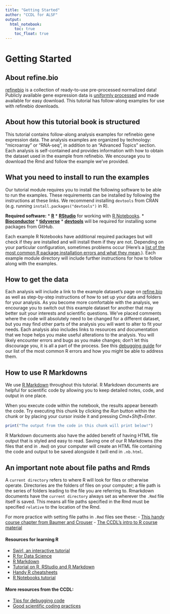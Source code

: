 ```yaml
---
title: "Getting Started"
author: "CCDL for ALSF"
output:   
  html_notebook: 
    toc: true
    toc_float: true
---
```


# Getting Started

## About refine.bio 

[refinebio](https://www.refine.bio/about) is a collection of ready-to-use pre-processed normalized data! 
Publicly available gene expression data is [uniformly processed](http://docs.refine.bio/en/latest/main_text.html#processing-information) and made available for easy download. 
This tutorial has follow-along examples for use with refinebio downloads. 

## About how this tutorial book is structured 

This tutorial contains follow-along analysis examples for refinebio gene expression data.
The analysis examples are organized by technology: "microarray" or "RNA-seq", in addition to an "Advanced Topics" section. 
Each analysis is self-contained and provides information with how to obtain the dataset used in the example from refinebio. 
We encourage you to download the Rmd and follow the example we've provided. 

## What you need to install to run the examples 

Our tutorial module requires you to install the following software to be able to run the examples. 
These requirements can be installed by following the instructions at these links.
We recommend installing `devtools` from CRAN (e.g. running `install.packages("devtools")` in R). 

**Required software:**
* [**R**](https://cran.r-project.org/)
* [**RStudio**](https://www.rstudio.com/products/RStudio/) for working with [R Notebooks](https://bookdown.org/yihui/rmarkdown/notebook.html).
* [**Bioconductor**](https://bioconductor.org/install/)
* [**tidyverse**](https://www.tidyverse.org/)
* [**devtools**](https://cran.r-project.org/web/packages/devtools/readme/README.html)
will be required for installing some packages from GitHub. 

Each example R Notebooks have additional required packages but will check if they are installed and will install them if they are not.
Depending on your particular configuration, sometimes problems occur (Here's a [list of the most common R package installation errors and what they mean](http://mazamascience.com/WorkingWithData/?p=1185).). 
Each example module directory will include further instructions for how to follow along with the examples.

## How to get the data

Each analysis will include a link to the example dataset's page on [refine.bio](https://www.refine.bio/) as well as step-by-step instructions of how to set up your data and folders for your analysis. 
As you become more comfortable with the analysis, we encourage you to switch out this example dataset for another that may better suit your interests and scientific questions. 
We've placed comments where the code will absolutely need to be changed for a different dataset, but you may find other parts of the analysis you will want to alter to fit your needs.
Each analysis also includes links to resources and documentation that we hope helps you make useful alterations to the analysis. 
You will likely encounter errors and bugs as you make changes; don't let this discourage you, it is all a part of the process.
See this [debugging guide](https://github.com/AlexsLemonade/training-modules/blob/master/intro-to-R-tidyverse/00b-debugging_resources.md) for our list of the most common R errors and how you might be able to address them. 

## How to use R Markdowns

We use [R Markdown](https://bookdown.org/yihui/rmarkdown/) throughout this tutorial.
R Markdown documents are helpful for scientific code by allowing you to keep detailed notes, code, and output in one place.

When you execute code within the notebook, the results appear beneath the code. 
Try executing this chunk by clicking the *Run* button within the chunk or by 
placing your cursor inside it and pressing *Cmd+Shift+Enter*. 

```r
print("The output from the code in this chunk will print below!")
```

R Markdown documents also have the added benefit of having HTML file output that is styled and easy to read.
Saving one of our R Markdowns (the files that end in `.Rmd`) on your computer will create an HTML file containing the code and output to be saved alongside it (will end in `.nb.html`.

## An important note about file paths and Rmds

A `current directory` refers to where R will look for files or otherwise operate. 
Directories are the folders of files on your computer; a file path is the series of folders leading to the file you are referring to.
Rmarkdown documents have the `current directory` always set as wherever the `.Rmd` file itself is saved. 
This means all file paths specified in the Rmd must be specified `relative` to the location of the Rmd. 

For more practice with setting file paths in `.Rmd` files see these:
- [This handy course chapter from Baumer and Crouser](https://beanumber.github.io/sds192/lab-import.html#paths)
- [The CCDL's intro to R course material](https://alexslemonade.github.io/training-modules/intro-to-R-tidyverse/01-intro_to_base_R.nb.html)

#### Resources for learning R

+ [Swirl, an interactive tutorial](https://swirlstats.com/)  
+ [R for Data Science](https://r4ds.had.co.nz/)  
+ [R Markdown](http://rmarkdown.rstudio.com)  
+ [Tutorial on R, RStudio and R Markdown](https://ismayc.github.io/rbasics-book/)
+ [Handy R cheatsheets](https://www.rstudio.com/resources/cheatsheets/)  
+ [R Notebooks tutorial](https://bookdown.org/yihui/rmarkdown/)  

#### More resources from the CCDL: 
- [Tips for debugging code](https://github.com/AlexsLemonade/training-modules/blob/master/intro-to-R-tidyverse/00b-debugging_resources.md)
- [Good scientific coding practices](https://github.com/AlexsLemonade/training-modules/blob/master/intro-to-R-tidyverse/00c-good-scientific-coding-practices.md)
